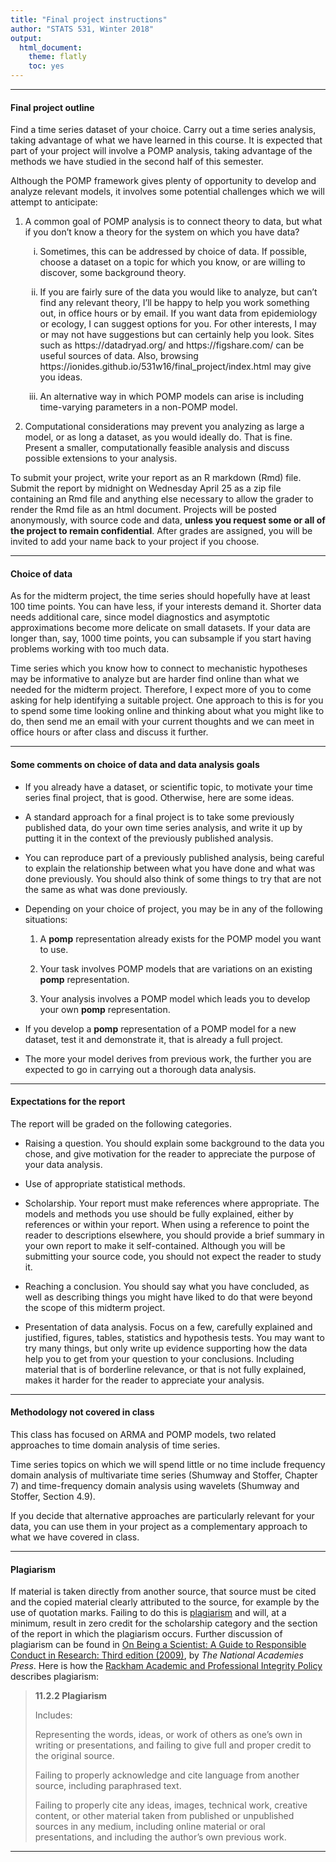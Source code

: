```yaml
---
title: "Final project instructions"
author: "STATS 531, Winter 2018"
output:
  html_document:
    theme: flatly
    toc: yes
---
```


\newcommand\prob{\mathbb{P}}
\newcommand\E{\mathbb{E}}
\newcommand\var{\mathrm{Var}}
\newcommand\cov{\mathrm{Cov}}

-----------


#### Final project outline

Find a time series dataset of your choice. Carry out a time series analysis, taking advantage of what we have learned in this course. It is expected that part of your project will involve a POMP analysis, taking advantage of the methods we have studied in the second half of this semester. 

Although the POMP framework gives plenty of opportunity to develop and analyze relevant models, it involves some potential challenges which we will attempt to anticipate:

1. A common goal of POMP analysis is to connect theory to data, but what if you don't know a theory for the system on which you have data? 

    i. Sometimes, this can be addressed by choice of data. If possible, choose a dataset on a topic for which you know, or are willing to discover, some background theory.

    ii. If you are fairly sure of the data you would like to analyze, but can't find any relevant theory, I'll be happy to help you work something out, in office hours or by email. If you want data from epidemiology or ecology, I can suggest options for you. For other interests, I may or may not have suggestions but can certainly help you look. Sites such as https://datadryad.org/ and https://figshare.com/ can be useful sources of data. Also, browsing https://ionides.github.io/531w16/final_project/index.html may give you ideas.

    iii. An alternative way in which POMP models can arise is including time-varying parameters in a non-POMP model. 

2. Computational considerations may prevent you analyzing as large a model, or as long a dataset, as you would ideally do. That is fine. Present a smaller, computationally feasible analysis and discuss possible extensions to  your analysis.


To submit your project, write your report as an R markdown (Rmd) file.  Submit the report by midnight on Wednesday April 25 as a zip file containing an Rmd file and anything else necessary to allow the grader to render the Rmd file as an html document. Projects will be posted anonymously, with source code and data, **unless you request some or all of the project to remain confidential**. After grades are assigned, you will be invited to add your name back to your project if you choose.

---------

#### Choice of data

 As for the midterm project, the time series should hopefully have at least 100 time points. You can have less, if your interests demand it. Shorter data needs additional care, since model diagnostics and asymptotic approximations become more delicate on small datasets. If your data are longer than, say, 1000 time points, you can subsample if you start having problems working with too much data. 

Time series which you know how to connect to mechanistic hypotheses may be informative to analyze but are harder find online than what we needed for the midterm project. Therefore, I expect more of you to come asking for help identifying a suitable project. One approach to this is for you to spend some time looking online and thinking about what you might like to do, then send me an email with your current thoughts and we can meet in office hours or after class and discuss it further.

------------

#### Some comments on choice of data and data analysis goals

* If you already have a dataset, or scientific topic, to motivate your time series final project, that is good. Otherwise, here are some ideas.

* A standard approach for a final project is to take some previously published data, do your own time series analysis, and write it up by putting it in the context of the previously published analysis.

* You can reproduce part of a previously published analysis, being careful to explain the relationship between what you have done and what was done previously. You should also think of some things to try that are not the same as what was done previously.

* Depending on your choice of project, you may be in any of the following situations:

    1. A **pomp** representation already exists for the POMP model you want to use.

    2. Your task involves POMP models that are variations on an existing **pomp** representation.

    3. Your analysis involves a POMP model which leads you to develop your own **pomp** representation.

* If you develop a **pomp** representation of a POMP model for a new dataset, test it and demonstrate it, that is already a full project.

* The more your model derives from previous work, the further you are expected to go in carrying out a thorough data analysis.


----------

#### Expectations for the report

The report will be graded on the following categories.

* Raising a question. You should explain some background to the data you chose, and give motivation for the reader to appreciate the purpose of your data analysis. 

* Use of appropriate statistical methods.

* Scholarship. Your report must make references where appropriate. The models and methods you use should be fully explained, either by references or within your report. When using a reference to point the reader to descriptions elsewhere, you should provide a brief summary in your own report to make it self-contained. Although you will be submitting your source code, you should not expect the reader to study it.

* Reaching a conclusion. You should say what you have concluded, as well as describing things you might have liked to do that were beyond the scope of this midterm project.

* Presentation of data analysis. Focus on a few, carefully explained and justified, figures, tables, statistics and hypothesis tests. You may want to try many things, but only write up evidence supporting how the data help you to get from your question to your conclusions. Including material that is of borderline relevance, or that is not fully explained, makes it harder for the reader to appreciate your analysis.

----------

#### Methodology not covered in class

This class has focused on ARMA and POMP models, two related approaches to time domain analysis of time series. 

Time series topics on which we will spend little or no time include frequency domain analysis of multivariate time series (Shumway and Stoffer, Chapter 7) and time-frequency domain analysis using wavelets (Shumway and Stoffer, Section 4.9). 

If you decide that alternative approaches are particularly relevant for your data, you can use them in your project as a complementary approach to what we have covered in class. 

------------

#### Plagiarism

If material is taken directly from another source, that source must be cited and the copied material clearly attributed to the source, for example by the use of quotation marks. Failing to do this is [plagiarism](https://en.wikipedia.org/wiki/Plagiarism) and will, at a minimum, result in zero credit for the scholarship category and the section of the report in which the plagiarism occurs. Further discussion of plagiarism can be found in [On Being a Scientist: A Guide to Responsible Conduct in Research: Third edition (2009)](http://www.nap.edu/catalog.php?record_id=12192), by <i>The National Academies Press</i>.
Here is how the [Rackham Academic and Professional Integrity Policy](http://www.rackham.umich.edu/current-students/policies/academic-policies/section11#1132) describes plagiarism:

> <b> 11.2.2 Plagiarism </b>
>
> Includes:
>
>    Representing the words, ideas, or work of others as one’s own in writing or presentations, and failing to give full and proper credit to the original source.
>
>    Failing to properly acknowledge and cite language from another source, including paraphrased text.
>
>    Failing to properly cite any ideas, images, technical work, creative content, or other material taken from published or unpublished sources in any medium, including online material or oral presentations, and including the author’s own previous work.



--------



 